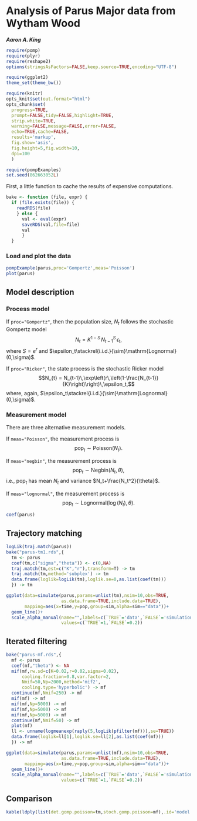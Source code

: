 %\VignetteIndexEntry{Parus major example}
%\VignetteEngine{knitr::knitr}

# Analysis of Parus Major data from Wytham Wood  
***Aaron A. King***

```r
require(pomp)
require(plyr)
require(reshape2)
options(stringsAsFactors=FALSE,keep.source=TRUE,encoding="UTF-8")

require(ggplot2)
theme_set(theme_bw())

require(knitr)
opts_knit$set(out.format="html")
opts_chunk$set(
  progress=TRUE,
  prompt=FALSE,tidy=FALSE,highlight=TRUE,
  strip.white=TRUE,
  warning=FALSE,message=FALSE,error=FALSE,
  echo=TRUE,cache=FALSE,
  results='markup',
  fig.show='asis',
  fig.height=5,fig.width=10,
  dpi=100
  )

require(pompExamples)
set.seed(862663052L)
```

First, a little function to cache the results of expensive computations.

```r
bake <- function (file, expr) {
  if (file.exists(file)) {
    readRDS(file)
    } else {
      val <- eval(expr)
      saveRDS(val,file=file)
      val
      }
  }
```

### Load and plot the data

```r
pompExample(parus,proc='Gompertz',meas='Poisson')
plot(parus)
```

## Model description

### Process model

If `proc="Gompertz"`, then the population size, $N_t$ follows the stochastic Gompertz model
$$N_{t} = K^{1-S}\,N_{t-1}^S\,\epsilon_t,$$
where $S=e^r$ and $\epsilon_t\stackrel{i.i.d.}{\sim}\mathrm{Lognormal}(0,\sigma)$.

If `proc="Ricker"`, the state process is the stochastic Ricker model
$$N_{t} = N_{t-1}\,\exp\left(r\,\left(1-\frac{N_{t-1}}{K}\right)\right)\,\epsilon_t,$$
where, again, $\epsilon_t\stackrel{i.i.d.}{\sim}\mathrm{Lognormal}(0,\sigma)$.

### Measurement model

There are three alternative measurement models.

If `meas="Poisson"`, the measurement process is
$$\mathrm{pop}_{t} \sim \mathrm{Poisson}(N_t).$$

If `meas="negbin"`, the measurement process is
$$\mathrm{pop}_{t} \sim \mathrm{Negbin}(N_t,\theta),$$
i.e., $\mathrm{pop}_t$ has mean $N_t$ and variance $N_t+\frac{N_t^2}{\theta}$.

If `meas="lognormal"`, the measurement process is
$$\mathrm{pop}_{t} \sim \mathrm{Lognormal}(\log(N_t),\theta).$$

```r
coef(parus)
```

## Trajectory matching

```r
logLik(traj.match(parus))
bake("parus-tm1.rds",{
  tm <- parus
  coef(tm,c("sigma","theta")) <- c(0,NA)
  traj.match(tm,est=c("K","r"),transform=T) -> tm
  traj.match(tm,method='subplex') -> tm
  data.frame(loglik=logLik(tm),loglik.se=0,as.list(coef(tm)))
  }) -> tm
```
```r
ggplot(data=simulate(parus,params=unlist(tm),nsim=10,obs=TRUE,
                     as.data.frame=TRUE,include.data=TRUE),
       mapping=aes(x=time,y=pop,group=sim,alpha=sim=="data"))+
  geom_line()+
  scale_alpha_manual(name="",labels=c(`TRUE`='data',`FALSE`='simulation'),
                     values=c(`TRUE`=1,`FALSE`=0.2))
```

## Iterated filtering

```r
bake("parus-mf.rds",{
  mf <- parus
  coef(mf,"theta") <- NA
  mif(mf,rw.sd=c(K=0.02,r=0.02,sigma=0.02),
      cooling.fraction=0.8,var.factor=2,
      Nmif=50,Np=2000,method='mif2',
      cooling.type='hyperbolic') -> mf
  continue(mf,Nmif=250) -> mf
  mif(mf) -> mf
  mif(mf,Np=5000) -> mf
  mif(mf,Np=5000) -> mf
  mif(mf,Np=5000) -> mf
  continue(mf,Nmif=50) -> mf
  plot(mf)
  ll <- unname(logmeanexp(raply(5,logLik(pfilter(mf))),se=TRUE))
  data.frame(loglik=ll[1],loglik.se=ll[2],as.list(coef(mf)))
  }) -> mf
```
```r
ggplot(data=simulate(parus,params=unlist(mf),nsim=10,obs=TRUE,
                     as.data.frame=TRUE,include.data=TRUE),
       mapping=aes(x=time,y=pop,group=sim,alpha=sim=="data"))+
  geom_line()+
  scale_alpha_manual(name="",labels=c(`TRUE`='data',`FALSE`='simulation'),
                     values=c(`TRUE`=1,`FALSE`=0.2))
```

## Comparison

```r
kable(ldply(list(det.gomp.poisson=tm,stoch.gomp.poisson=mf),.id='model'))
```
